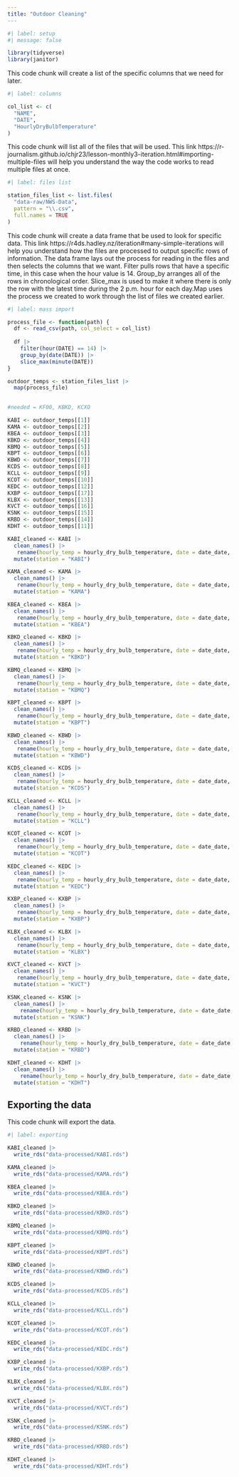 ```yaml
---
title: "Outdoor Cleaning"
---
```


```r
#| label: setup
#| message: false

library(tidyverse)
library(janitor)
```

This code chunk will create a list of the specific columns that we need for later.

```r
#| label: columns

col_list <- c(
  "NAME",
  "DATE",
  "HourlyDryBulbTemperature"
)
```

This code chunk will list all of the files that will be used. This link https://r-journalism.github.io/chjr23/lesson-monthly3-iteration.html#importing-multiple-files will help you understand the way the code works to read multiple files at once.

```r
#| label: files list

station_files_list <- list.files(
  "data-raw/NWS-Data",
  pattern = "\\.csv",
  full.names = TRUE
)
```

This code chunk will create a data frame that be used to look for specific data. This link https://r4ds.hadley.nz/iteration#many-simple-iterations will help you understand how the files are processed to output specific rows of information. The data frame lays out the process for reading in the files and then selects the columns that we want. Filter pulls rows that have a specific time, in this case when the hour value is 14. Group_by arranges all of the rows in chronological order. Slice_max is used to make it where there is only the row with the latest time during the 2 p.m. hour for each day.Map uses the process we created to work through the list of files we created earlier.

```r
#| label: mass import

process_file <- function(path) {
  df <- read_csv(path, col_select = col_list)
  
  df |>
    filter(hour(DATE) == 14) |>
    group_by(date(DATE)) |>
    slice_max(minute(DATE))
}

outdoor_temps <- station_files_list |>
  map(process_file)
  

#needed = KF00, KBKD, KCXO

KABI <- outdoor_temps[[1]]
KAMA <- outdoor_temps[[2]]
KBEA <- outdoor_temps[[3]]
KBKD <- outdoor_temps[[4]]
KBMQ <- outdoor_temps[[5]]
KBPT <- outdoor_temps[[6]]
KBWD <- outdoor_temps[[7]]
KCDS <- outdoor_temps[[8]]
KCLL <- outdoor_temps[[9]]
KCOT <- outdoor_temps[[10]]
KEDC <- outdoor_temps[[12]]
KXBP <- outdoor_temps[[17]]
KLBX <- outdoor_temps[[13]]
KVCT <- outdoor_temps[[16]]
KSNK <- outdoor_temps[[15]]
KRBD <- outdoor_temps[[14]]
KDHT <- outdoor_temps[[11]]

KABI_cleaned <- KABI |> 
  clean_names() |> 
   rename(hourly_temp = hourly_dry_bulb_temperature, date = date_date, date_time = date, station = name) |> 
  mutate(station = "KABI")

KAMA_cleaned <- KAMA |> 
  clean_names() |> 
   rename(hourly_temp = hourly_dry_bulb_temperature, date = date_date, date_time = date, station = name) |> 
  mutate(station = "KAMA")

KBEA_cleaned <- KBEA |> 
  clean_names() |> 
   rename(hourly_temp = hourly_dry_bulb_temperature, date = date_date, date_time = date, station = name) |> 
  mutate(station = "KBEA")

KBKD_cleaned <- KBKD |> 
  clean_names() |> 
   rename(hourly_temp = hourly_dry_bulb_temperature, date = date_date, date_time = date, station = name) |> 
  mutate(station = "KBKD")

KBMQ_cleaned <- KBMQ |> 
  clean_names() |> 
   rename(hourly_temp = hourly_dry_bulb_temperature, date = date_date, date_time = date, station = name) |> 
  mutate(station = "KBMQ")

KBPT_cleaned <- KBPT |> 
  clean_names() |> 
   rename(hourly_temp = hourly_dry_bulb_temperature, date = date_date, date_time = date, station = name) |> 
  mutate(station = "KBPT")

KBWD_cleaned <- KBWD |> 
  clean_names() |> 
   rename(hourly_temp = hourly_dry_bulb_temperature, date = date_date, date_time = date, station = name) |> 
  mutate(station = "KBWD")

KCDS_cleaned <- KCDS |> 
  clean_names() |> 
   rename(hourly_temp = hourly_dry_bulb_temperature, date = date_date, date_time = date, station = name) |> 
  mutate(station = "KCDS")

KCLL_cleaned <- KCLL |> 
  clean_names() |> 
   rename(hourly_temp = hourly_dry_bulb_temperature, date = date_date, date_time = date, station = name) |> 
  mutate(station = "KCLL")

KCOT_cleaned <- KCOT |> 
  clean_names() |> 
   rename(hourly_temp = hourly_dry_bulb_temperature, date = date_date, date_time = date, station = name) |> 
  mutate(station = "KCOT")

KEDC_cleaned <- KEDC |> 
  clean_names() |> 
   rename(hourly_temp = hourly_dry_bulb_temperature, date = date_date, date_time = date, station = name) |> 
  mutate(station = "KEDC")

KXBP_cleaned <- KXBP |> 
  clean_names() |> 
   rename(hourly_temp = hourly_dry_bulb_temperature, date = date_date, date_time = date, station = name) |> 
  mutate(station = "KXBP")

KLBX_cleaned <- KLBX |> 
  clean_names() |> 
   rename(hourly_temp = hourly_dry_bulb_temperature, date = date_date, date_time = date, station = name) |> 
  mutate(station = "KLBX")

KVCT_cleaned <- KVCT |> 
  clean_names() |> 
   rename(hourly_temp = hourly_dry_bulb_temperature, date = date_date, date_time = date, station = name) |> 
  mutate(station = "KVCT")

KSNK_cleaned <- KSNK |> 
  clean_names() |> 
    rename(hourly_temp = hourly_dry_bulb_temperature, date = date_date, date_time = date, station = name) |> 
  mutate(station = "KSNK")

KRBD_cleaned <- KRBD |> 
  clean_names() |> 
    rename(hourly_temp = hourly_dry_bulb_temperature, date = date_date, date_time = date, station = name) |> 
  mutate(station = "KRBD")

KDHT_cleaned <- KDHT |> 
  clean_names() |> 
    rename(hourly_temp = hourly_dry_bulb_temperature, date = date_date, date_time = date, station = name) |> 
  mutate(station = "KDHT")
```

## Exporting the data

This code chunk will export the data.

```r
#| label: exporting

KABI_cleaned |> 
  write_rds("data-processed/KABI.rds")

KAMA_cleaned |> 
  write_rds("data-processed/KAMA.rds")

KBEA_cleaned |> 
  write_rds("data-processed/KBEA.rds")

KBKD_cleaned |> 
  write_rds("data-processed/KBKD.rds")

KBMQ_cleaned |> 
  write_rds("data-processed/KBMQ.rds")

KBPT_cleaned |> 
  write_rds("data-processed/KBPT.rds")

KBWD_cleaned |> 
  write_rds("data-processed/KBWD.rds")

KCDS_cleaned |> 
  write_rds("data-processed/KCDS.rds")

KCLL_cleaned |> 
  write_rds("data-processed/KCLL.rds")

KCOT_cleaned |> 
  write_rds("data-processed/KCOT.rds")

KEDC_cleaned |> 
  write_rds("data-processed/KEDC.rds")

KXBP_cleaned |> 
  write_rds("data-processed/KXBP.rds")

KLBX_cleaned |> 
  write_rds("data-processed/KLBX.rds")

KVCT_cleaned |> 
  write_rds("data-processed/KVCT.rds")

KSNK_cleaned |> 
  write_rds("data-processed/KSNK.rds")

KRBD_cleaned |> 
  write_rds("data-processed/KRBD.rds")

KDHT_cleaned |> 
  write_rds("data-processed/KDHT.rds")
```

